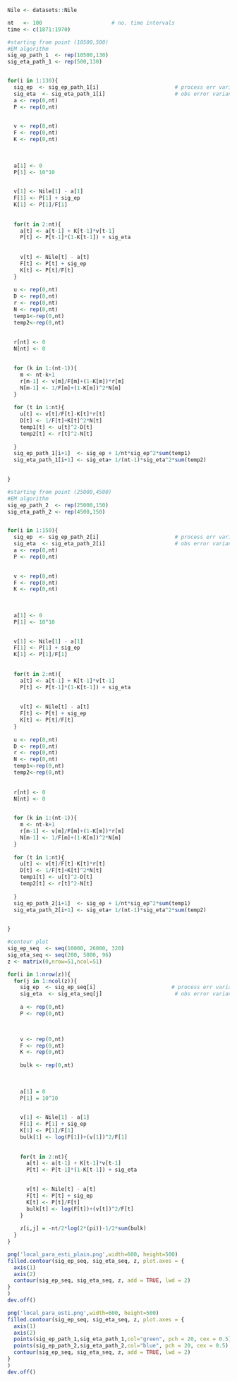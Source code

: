 
```r
Nile <- datasets::Nile

```

```r
nt   <- 100                      # no. time intervals
time <- c(1871:1970)
```

```r
#starting from point (10500,500)
#EM algorithm
sig_ep_path_1  <- rep(10500,130)
sig_eta_path_1 <- rep(500,130)


for(i in 1:130){
  sig_ep  <- sig_ep_path_1[i]                        # process err variance
  sig_eta  <- sig_eta_path_1[i]                      # obs error variance
  a <- rep(0,nt)
  P <- rep(0,nt)

  
  v <- rep(0,nt)
  F <- rep(0,nt)
  K <- rep(0,nt)
  
  
  
  a[1] <- 0
  P[1] <- 10^10

  
  v[1] <- Nile[1] - a[1]
  F[1] <- P[1] + sig_ep
  K[1] <- P[1]/F[1]
  
  
  for(t in 2:nt){
    a[t] <- a[t-1] + K[t-1]*v[t-1]
    P[t] <- P[t-1]*(1-K[t-1]) + sig_eta
    
    
    v[t] <- Nile[t] - a[t]
    F[t] <- P[t] + sig_ep
    K[t] <- P[t]/F[t]
  }
  
  u <- rep(0,nt)
  D <- rep(0,nt)
  r <- rep(0,nt)
  N <- rep(0,nt)
  temp1<-rep(0,nt)
  temp2<-rep(0,nt)
  
  
  r[nt] <- 0
  N[nt] <- 0

  
  for (k in 1:(nt-1)){
    m <- nt-k+1
    r[m-1] <- v[m]/F[m]+(1-K[m])*r[m]
    N[m-1] <- 1/F[m]+(1-K[m])^2*N[m]
  }
  
  for (t in 1:nt){
    u[t] <- v[t]/F[t]-K[t]*r[t]
    D[t] <- 1/F[t]+K[t]^2*N[t]
    temp1[t] <- u[t]^2-D[t]
    temp2[t] <- r[t]^2-N[t]
    
  }
  sig_ep_path_1[i+1]  <- sig_ep + 1/nt*sig_ep^2*sum(temp1)
  sig_eta_path_1[i+1] <- sig_eta+ 1/(nt-1)*sig_eta^2*sum(temp2)
  

}

```



```r
#starting from point (25000,4500)
#EM algorithm
sig_ep_path_2  <- rep(25000,150)
sig_eta_path_2 <- rep(4500,150)


for(i in 1:150){
  sig_ep  <- sig_ep_path_2[i]                        # process err variance
  sig_eta  <- sig_eta_path_2[i]                      # obs error variance
  a <- rep(0,nt)
  P <- rep(0,nt)

  
  v <- rep(0,nt)
  F <- rep(0,nt)
  K <- rep(0,nt)
  
  
  
  a[1] <- 0
  P[1] <- 10^10

  
  v[1] <- Nile[1] - a[1]
  F[1] <- P[1] + sig_ep
  K[1] <- P[1]/F[1]
  
  
  for(t in 2:nt){
    a[t] <- a[t-1] + K[t-1]*v[t-1]
    P[t] <- P[t-1]*(1-K[t-1]) + sig_eta
    
    
    v[t] <- Nile[t] - a[t]
    F[t] <- P[t] + sig_ep
    K[t] <- P[t]/F[t]
  }
  
  u <- rep(0,nt)
  D <- rep(0,nt)
  r <- rep(0,nt)
  N <- rep(0,nt)
  temp1<-rep(0,nt)
  temp2<-rep(0,nt)
  
  
  r[nt] <- 0
  N[nt] <- 0

  
  for (k in 1:(nt-1)){
    m <- nt-k+1
    r[m-1] <- v[m]/F[m]+(1-K[m])*r[m]
    N[m-1] <- 1/F[m]+(1-K[m])^2*N[m]
  }
  
  for (t in 1:nt){
    u[t] <- v[t]/F[t]-K[t]*r[t]
    D[t] <- 1/F[t]+K[t]^2*N[t]
    temp1[t] <- u[t]^2-D[t]
    temp2[t] <- r[t]^2-N[t]
    
  }
  sig_ep_path_2[i+1]  <- sig_ep + 1/nt*sig_ep^2*sum(temp1)
  sig_eta_path_2[i+1] <- sig_eta+ 1/(nt-1)*sig_eta^2*sum(temp2)
  

}
```




```r
#contour plot
sig_ep_seq  <- seq(10000, 26000, 320)
sig_eta_seq <- seq(200, 5000, 96)
z <- matrix(0,nrow=51,ncol=51)

for(i in 1:nrow(z)){
  for(j in 1:ncol(z)){
    sig_ep  <- sig_ep_seq[i]                        # process err variance
    sig_eta  <- sig_eta_seq[j]                       # obs error variance
    
    a <- rep(0,nt)
    P <- rep(0,nt)


    
    v <- rep(0,nt)
    F <- rep(0,nt)
    K <- rep(0,nt)
    
    bulk <- rep(0,nt)
    
    
    
    a[1] = 0
    P[1] = 10^10

    
    v[1] <- Nile[1] - a[1]
    F[1] <- P[1] + sig_ep
    K[1] <- P[1]/F[1]
    bulk[1] <- log(F[1])+(v[1])^2/F[1]
    
    
    for(t in 2:nt){
      a[t] <- a[t-1] + K[t-1]*v[t-1]
      P[t] <- P[t-1]*(1-K[t-1]) + sig_eta

      
      v[t] <- Nile[t] - a[t]
      F[t] <- P[t] + sig_ep
      K[t] <- P[t]/F[t]
      bulk[t] <- log(F[t])+(v[t])^2/F[t]
    }
    
    z[i,j] = -nt/2*log(2*(pi))-1/2*sum(bulk)
  }
}
```

```r
png('local_para_esti_plain.png',width=600, height=500)
filled.contour(sig_ep_seq, sig_eta_seq, z, plot.axes = {
  axis(1)
  axis(2)
  contour(sig_ep_seq, sig_eta_seq, z, add = TRUE, lwd = 2)
}
)
dev.off()

```


```r
png('local_para_esti.png',width=600, height=500)
filled.contour(sig_ep_seq, sig_eta_seq, z, plot.axes = {
  axis(1)
  axis(2)
  points(sig_ep_path_1,sig_eta_path_1,col="green", pch = 20, cex = 0.5)
  points(sig_ep_path_2,sig_eta_path_2,col="blue", pch = 20, cex = 0.5)
  contour(sig_ep_seq, sig_eta_seq, z, add = TRUE, lwd = 2)
}
)
dev.off()

```